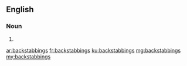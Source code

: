 ==English==

===Noun===
{{head|en}}

# {{plural of|backstabbing}}

[[ar:backstabbings]]
[[fr:backstabbings]]
[[ku:backstabbings]]
[[mg:backstabbings]]
[[my:backstabbings]]